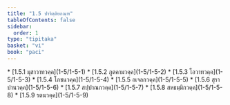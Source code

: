 ```yaml
---
title: "1.5 ปาจิตฺติยกณฺฑ"
tableOfContents: false
sidebar:
  order: 1
type: "tipitaka"
basket: "vi"
book: "paci"
---
```



<DynamicBreadcrumb />



<TableOfContents book="paci" section="1.5">
* [1.5.1 มุสาวาทวคฺค](1-5/1-5-1)
* [1.5.2 ภูตคามวคฺค](1-5/1-5-2)
* [1.5.3 โอวาทวคฺค](1-5/1-5-3)
* [1.5.4 โภชนวคฺค](1-5/1-5-4)
* [1.5.5 อเจลกวคฺค](1-5/1-5-5)
* [1.5.6 สุราปานวคฺค](1-5/1-5-6)
* [1.5.7 สปฺปาณกวคฺค](1-5/1-5-7)
* [1.5.8 สหธมฺมิกวคฺค](1-5/1-5-8)
* [1.5.9 รตนวคฺค](1-5/1-5-9)
</TableOfContents>